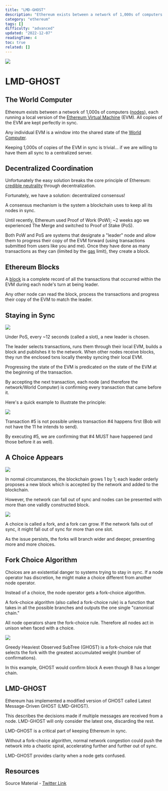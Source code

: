```yaml
---
title: "LMD-GHOST"
description: "Ethereum exists between a network of 1,000s of computers (nodes), each running a local version of the Ethereum Virtual Machine (EVM)."
category: "ethereum"
tags: []
difficulty: "advanced"
updated: "2022-12-07"
readingTime: 4
toc: true
related: []
---
```


![](/images/lmd-ghost-1.png)

# LMD-GHOST

## The World Computer

Ethereum exists between a network of 1,000s of computers ([nodes](/ethereum/node)), each running a local version of the [Ethereum Virtual Machine](/ethereum/evm) (EVM). All copies of the EVM are kept perfectly in sync. 

Any individual EVM is a window into the shared state of the [World Computer](/ethereum/world-computer).

Keeping 1,000s of copies of the EVM in sync is trivial... if we are willing to have them all sync to a centralized server.

## Decentralized Coordination

Unfortunately the easy solution breaks the core principle of Ethereum: [credible neutrality](/concepts/credible-neutrality) through decentralization.

Fortunately, we have a solution: decentralized consensus! 

A consensus mechanism is the system a blockchain uses to keep all its nodes in sync. 

Until recently, Ethereum used Proof of Work (PoW); ~2 weeks ago we experienced The Merge and switched to Proof of Stake (PoS).

Both PoW and PoS are systems that designate a "leader" node and allow them to progress their copy of the EVM forward (using transactions submitted from users like you and me). Once they have done as many transactions as they can (limited by the [gas](/concepts/gas) limit), they create a block.

## Ethereum Blocks

A [block](/ethereum/block) is a complete record of all the transactions that occurred within the EVM during each node's turn at being leader. 

Any other node can read the block, process the transactions and progress their copy of the EVM to match the leader.

## Staying in Sync

![](/images/lmd-ghost-2.jpeg)

Under PoS, every ~12 seconds (called a slot), a new leader is chosen. 

The leader selects transactions, runs them through their local EVM, builds a block and publishes it to the network. When other nodes receive blocks, they run the enclosed txns locally thereby syncing their local EVM.

Progressing the state of the EVM is predicated on the state of the EVM at the beginning of the transaction. 

By accepting the next transaction, each node (and therefore the network/World Computer) is confirming every transaction that came before it.

Here's a quick example to illustrate the principle: 

![](/images/lmd-ghost-3.png)

Transaction #5 is not possible unless transaction #4 happens first (Bob will not have the 11 he intends to send). 

By executing #5, we are confirming that #4 MUST have happened (and those before it as well).

## A Choice Appears

![](/images/lmd-ghost-4.jpeg)

In normal circumstances, the blockchain grows 1 by 1; each leader orderly proposes a new block which is accepted by the network and added to the blockchain. 

However, the network can fall out of sync and nodes can be presented with more than one validly constructed block.

![](/images/lmd-ghost-5.jpeg)

A choice is called a fork, and a fork can grow. If the network falls out of sync, it might fall out of sync for more than one slot. 

As the issue persists, the forks will branch wider and deeper, presenting more and more choices.

## Fork Choice Algorithm 

Choices are an existential danger to systems trying to stay in sync. If a node operator has discretion, he might make a choice different from another node operator. 

Instead of a choice, the node operator gets a fork-choice algorithm. 

A fork-choice algorithm (also called a fork-choice rule) is a function that takes in all the possible branches and outputs the one single "canonical chain." 

All node operators share the fork-choice rule. Therefore all nodes act in unison when faced with a choice.

![](/images/lmd-ghost-6.jpeg)

Greedy Heaviest Observed SubTree (GHOST) is a fork-choice rule that selects the fork with the greatest accumulated weight (number of confirmations). 

In this example, GHOST would confirm block A even though B has a longer chain.

## LMD-GHOST

Ethereum has implemented a modified version of GHOST called Latest Message-Driven GHOST (LMD-GHOST). 

This describes the decisions made if multiple messages are received from a node. LMD-GHOST will only consider the latest one, discarding the rest.

LMD-GHOST is a critical part of keeping Ethereum in sync. 

Without a fork-choice algorithm, normal network congestion could push the network into a chaotic spiral, accelerating further and further out of sync. 

LMD-GHOST provides clarity when a node gets confused.

## Resources

Source Material - [Twitter Link](https://twitter.com/logarithmicrex/status/1576016595452731394)

